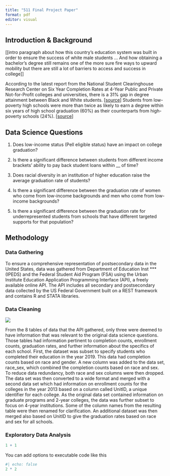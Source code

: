 ```yaml
---
title: "511 Final Project Paper"
format: pdf
editor: visual
---
```


## **Introduction & Background**

\[\[intro paragraph about how this country's education system was built in order to ensure the success of white male students ... And how obtaining a bachelor's degree still remains one of the more sure fire ways to upward mobility but there are still a lot of barriers to access and success in college\]\] 

According to the latest report from the National Student Clearinghouse Research Center on Six Year Completion Rates at 4-Year Public and Private Not-for-Profit colleges and universities, there is a 31% gap in degree attainment between Black and White students. \[[source](https://nscresearchcenter.org/wp-content/uploads/Completions_Report_2022.pdf)\] Students from low-poverty high schools were more than twice as likely to earn a degree within six years of high school graduation (60%) as their counterparts from high-poverty schools (24%). \[[source](https://nscresearchcenter.org/wp-content/uploads/2021_HSBenchmarksReport.pdf)\]

## Data Science Questions

1.  Does low-income status (Pell eligible status) have an impact on college graduation?

2.  Is there a significant difference between students from different income brackets' ability to pay back student loans within \_\_ of time? 

3.  Does racial diversity in an institution of higher education raise the average graduation rate of students?

4.  Is there a significant difference between the graduation rate of women who come from low-income backgrounds and men who come from low-income backgrounds?

5.  Is there a significant difference between the graduation rate for underrepresented students from schools that have different targeted supports for that population?

## Methodology

### Data Gathering

To ensure a comprehensive representation of postsecondary data in the United States, data was gathered from Department of Education Inst \*\*\* (IPEDS) and the Federal Student Aid Program (FSA) using the Urban Institute Education Application Programming Interface (API), a freely available online API. The API includes all secondary and postsecondary data collected by the US Federal Government built on a REST framework and contains R and STATA libraries.

### Data Cleaning

![](https://lh4.googleusercontent.com/LVh5GNWlZucXFrkHOOHxN03_-G-M9Iza9wegojDDqxBiEfmIes8WOFiujPHsUthhVjQEW1LrGWauZ72qJ0gMRdqDZOsv7gJ1JysApmRBrzaUmj097GP5x-tH-TIsuOMdFBrwvd-Uj2prWEXTHTvjV6JB8iXHQ5qAp_hEPNQ04SMIBoUuI20H08f0fTEiDw)

From the 8 tables of data that the API gathered, only three were deemed to have information that was relevant to the original data science questions.  Those tables had information pertinent to completion counts, enrollment counts, graduation rates, and further information about the specifics of each school. First, the dataset was subset to specify students who completed their education in the year 2019. This data had completion counts based on race and gender. A new column was added to the data set, race_sex, which combined the completion counts based on race and sex. To reduce data redundancy, both race and sex columns were then dropped. The data set was then converted to a wide format and merged with a second data set which had information on enrollment counts for the colleges in the year 2013 based on a column called UnitID, a unique identifier for each college. As the original data set contained information on graduate programs and 2-year colleges, the data was further subset to focus on 4-year institutions. Some of the column names from the resulting table were then renamed for clarification. An additional dataset was then merged also based on UnitID to give the graduation rates based on race and sex for all schools.

### Exploratory Data Analysis

```r
1 + 1
```

You can add options to executable code like this

```r
#| echo: false
2 * 2
```
